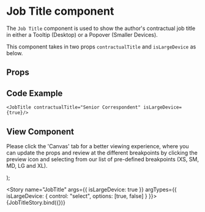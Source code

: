 


<Meta
  title="Newskit Components/Misc/JobTitle"
  component={JobTitle}
/>

# Job Title component
The `Job Title` component is used to show the author's contractual job title in either a Tooltip (Desktop) or a Popover (Smaller Devices).

This component takes in two props `contractualTitle` and `isLargeDevice` as below.

## Props
<Props of={JobTitle} />

## Code Example
`<JobTitle contractualTitle="Senior Correspondent" isLargeDevice={true}/>`

## View Component
Please click the 'Canvas' tab for a better viewing experience, where you can update the props and review at the different breakpoints by clicking the preview icon and selecting from our list of pre-defined breakpoints (XS, SM, MD, LG and XL).

  <NewsKitProvider theme={TimesWebLightTheme}>
  <div style={{ paddingTop: '150px'}}>
    <JobTitle contractualTitle="Senior Correspondent" isLargeDevice={isLargeDevice} />
  </div>
  </NewsKitProvider>
);

<Story name="JobTitle"
  args={{ isLargeDevice: true }}
  argTypes={{
    isLargeDevice: { control: "select", options: [true, false] }
  }}>
  {JobTitleStory.bind({})}
</Story>